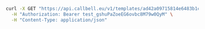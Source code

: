 ```bash
curl -X GET "https://api.callbell.eu/v1/templates/ad42a09715814e6483b1c5debd6a2dbc" \
  -H "Authorization: Bearer test_gshuPaZoeEG6ovbc8M79w0QyM" \
  -H "Content-Type: application/json"
```

